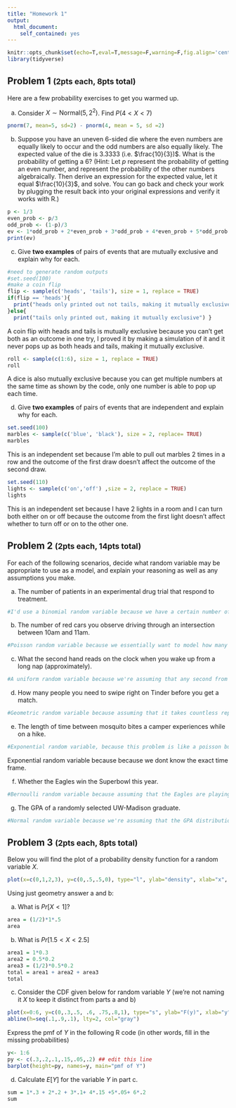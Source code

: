 ---
title: "Homework 1"
output: 
  html_document:
    self_contained: yes
---

```{r setup, include=FALSE}
knitr::opts_chunk$set(echo=T,eval=T,message=F,warning=F,fig.align='center')
library(tidyverse)
```


## Problem 1 <small>(2pts each, 8pts total)</small>

Here are a few probability exercises to get you warmed up.

a. Consider $X\sim \text{Normal}(5, 2^2)$. Find $P(4 < X < 7)$
```{r question-1a}
pnorm(7, mean=5, sd=2) - pnorm(4, mean = 5, sd =2)

```
b. Suppose you have an uneven 6-sided die where the even numbers are equally likely to occur and the odd numbers are also equally likely. The expected value of the die is $3.3333$ (i.e. $\frac{10}{3})$. What is the probability of getting a 6?
   (Hint: Let $p$ represent the probability of getting an even number, and represent the probability of the other numbers algebraically. Then derive an expression for the expected value, let it equal $\frac{10}{3}$, and solve. You can go back and check your work by plugging the result back into your original expressions and verify it works with R.)
```{r question-1b}
p <- 1/3
even_prob <- p/3
odd_prob <- (1-p)/3
ev <- 1*odd_prob + 2*even_prob + 3*odd_prob + 4*even_prob + 5*odd_prob + 6*even_prob
print(ev)
```
c. Give **two examples** of pairs of events that are mutually exclusive and explain why for each.
```{r question-1c}
#need to generate random outputs
#set.seed(100)
#make a coin flip 
flip <- sample(c('heads', 'tails'), size = 1, replace = TRUE)
if(flip == 'heads'){
  print("heads only printed out not tails, making it mutually exclusive.")
}else{
  print("tails only printed out, making it mutually exclusive") }
```
A coin flip with heads and tails is mutually exclusive because you can't get both as an outcome in one try, I proved it by making a simulation of it and it never pops up as both heads and tails, making it mutually exclusive.
```{r}
roll <- sample(c(1:6), size = 1, replace = TRUE)
roll
```
A dice is also mutually exclusive because you can get multiple numbers at the same time as shown by the code, only one number is able to pop up each time.

d. Give **two examples** of pairs of events that are independent and explain why for each.
```{r question-1d}
set.seed(100)
marbles <- sample(c('blue', 'black'), size = 2, replace= TRUE)
marbles
```
This is an independent set because I'm able to pull out marbles 2 times in a row and the outcome of the first draw doesn't affect the outcome of the second draw.
```{r}
set.seed(110)
lights <- sample(c('on','off') ,size = 2, replace = TRUE)
lights
```
This is an independent set because I have 2 lights in a room and I can turn both either on or off because the outcome from the first light doesn't affect whether to turn off or on to the other one.

## Problem 2 <small>(2pts each, 14pts total)</small>

For each of the following scenarios, decide what random variable may be appropriate to use as a model, and explain your reasoning as well as any assumptions you make.

a. The number of patients in an experimental drug trial that respond to treatment.
```{r question-2a}
#I'd use a binomial random variable because we have a certain number of patients in the experiment and we can assume that mostly there will be a percentage of them that respond to the treatment.
```


b. The number of red cars you observe driving through an intersection between 10am and 11am.
```{r question-2b}
#Poisson random variable because we essentially want to model how many red cars we see and because we are assuming that we will see some + we're given an exact timeframe of 1 hour, it makes it poisson.
```

c. What the second hand reads on the clock when you wake up from a long nap (approximately).
```{r question-2c}
#A uniform random variable because we're assuming that any second from 0 - 59 is equally likely so a uniform distribution would be able to get a model of the randomness of what time you wake up to.
```


d. How many people you need to swipe right on Tinder before you get a match.
```{r question-2d}
#Geometric random variable because assuming that it takes countless repeated rejections, we consider that number right before it lands on a match.
```

e. The length of time between mosquito bites a camper experiences while on a hike.
```{r question-2e}
#Exponential random variable, because this problem is like a poisson but assuming that we don't know the time that the hike will happen in, we have to use exponential instead of poisson.
```
Exponential random variable because because we dont know the exact time frame. 

f. Whether the Eagles win the Superbowl this year.
```{r question-2f}
#Bernoulli random variable because assuming that the Eagles are playing, we assume only 2 outcomes which is win or not win, which connects to a yes or no outcome.
```

g. The GPA of a randomly selected UW-Madison graduate.
```{r question-2g}
#Normal random variable because we're assuming that the GPA distributions are symmetric so we can do a normal model when we deal with the gpa averages.
```

## Problem 3 <small>(2pts each, 8pts total)</small>

Below you will find the plot of a probability density function for a random variable $X$.

```{r, echo=FALSE}
plot(x=c(0,1,2,3), y=c(0,.5,.5,0), type="l", ylab="density", xlab="x", main="pdf of X")
```

Using just geometry answer a and b:

a. What is $Pr[X < 1]$?
```{r question-3a}
area = (1/2)*1*.5
area
```

b. What is $Pr[1.5 < X < 2.5]$
```{r question-3b}
area1 = 1*0.3
area2 = 0.5*0.2
area3 = (1/2)*0.5*0.2
total = area1 + area2 + area3
total

```

c. Consider the CDF given below for random variable $Y$ (we're not naming it $X$ to keep it distinct from parts a and b)
```{r}
plot(x=0:6, y=c(0,.3,.5, .6, .75,.8,1), type="s", ylab="F(y)", xlab="y", main="cdf of Y")
abline(h=seq(.1,.9,.1), lty=2, col="gray")

```
Express the pmf of $Y$ in the following R code (in other words, fill in the missing probabilities)
```{r}
y<- 1:6
py <- c(.3,.2,.1,.15,.05,.2) ## edit this line
barplot(height=py, names=y, main="pmf of Y")
```
d. Calculate $E[Y]$ for the variable $Y$ in part c.
```{r question-3d}
sum = 1*.3 + 2*.2 + 3*.1+ 4*.15 +5*.05+ 6*.2
sum
```
